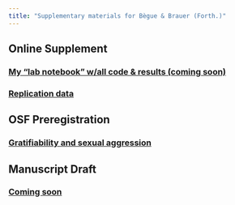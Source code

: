 ```yaml
---
title: "Supplementary materials for Bègue & Brauer (Forth.)"
---
```


## Online Supplement 

### [My "lab notebook" w/all code & results (coming soon)](os/SRPA-France.html)

### [Replication data](os/Gratif_LBS_JB.sav)

## OSF Preregistration

### [Gratifiability and sexual aggression](https://osf.io/nyr3t)

## Manuscript Draft 

### [Coming soon]()

